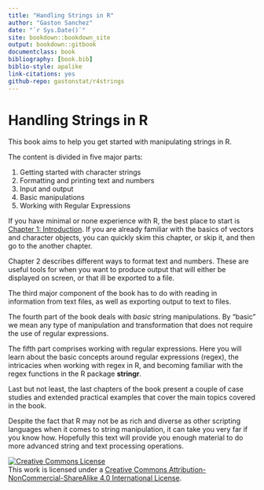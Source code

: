 ```yaml
--- 
title: "Handling Strings in R"
author: "Gaston Sanchez"
date: "`r Sys.Date()`"
site: bookdown::bookdown_site
output: bookdown::gitbook
documentclass: book
bibliography: [book.bib]
biblio-style: apalike
link-citations: yes
github-repo: gastonstat/r4strings
---
```


# Handling Strings in R {-}

This book aims to help you get started with manipulating strings in R. 

The content is divided in five major parts:

1. Getting started with character strings
2. Formatting and printing text and numbers
3. Input and output
4. Basic manipulations
5. Working with Regular Expressions

If you have minimal or none experience with R, the best place to start is 
[Chapter 1: Introduction](#intro). If you are already familiar with the basics
of vectors and character objects, you can quickly skim this chapter, or skip it, 
and then go to the another chapter.

Chapter 2 describes different ways to format text and numbers. These are 
useful tools for when you want to produce output that will either be displayed
on screen, or that ill be exported to a file.

The third major component of the book has to do with reading in information from
text files, as well as exporting output to text to files.

The fourth part of the book deals with _basic_ string manipulations. By "basic"
we mean any type of manipulation and transformation that does not require
the use of regular expressions.

The fifth part comprises working with regular expressions. Here you will learn
about the basic concepts around regular expressions (regex), the intricacies 
when working with regex in R, and becoming familiar with the regex functions 
in the R package __stringr__.

Last but not least, the last chapters of the book present a couple of case 
studies and extended practical examples that cover the main topics covered
in the book.

Despite the fact that R may not be as rich and diverse as other scripting 
languages when it comes to string manipulation, it can take you very far if 
you know how. Hopefully this text will provide you enough material to do more 
advanced string and text processing operations.


<a rel="license" href="http://creativecommons.org/licenses/by-nc-sa/4.0/"><img alt="Creative Commons License" style="border-width:0" src="https://i.creativecommons.org/l/by-nc-sa/4.0/88x31.png" /></a><br />This work is licensed under a <a rel="license" href="http://creativecommons.org/licenses/by-nc-sa/4.0/">Creative Commons Attribution-NonCommercial-ShareAlike 4.0 International License</a>.


